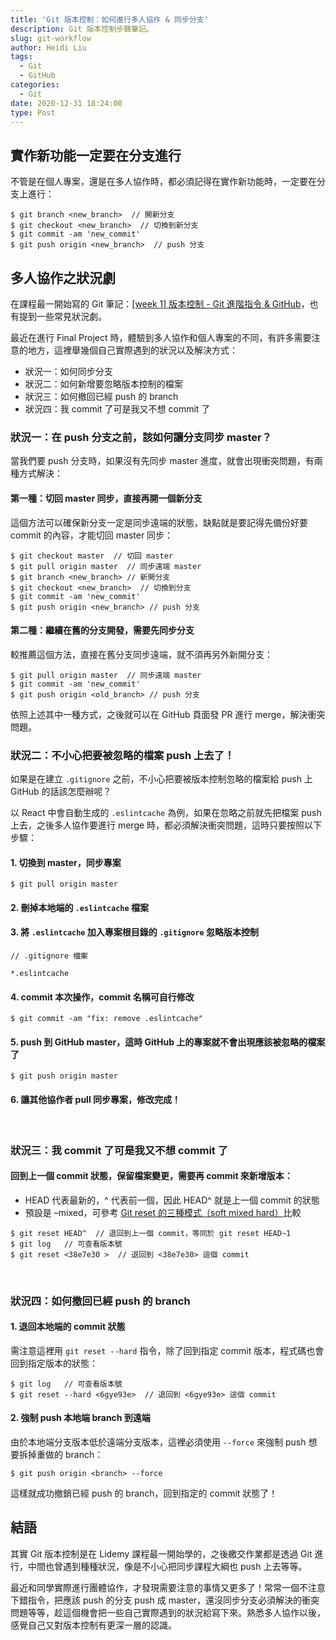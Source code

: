 ```yaml
---
title: 'Git 版本控制：如何進行多人協作 & 同步分支'
description: Git 版本控制步驟筆記。
slug: git-workflow
author: Heidi Liu
tags:
  - Git
  - GitHub
categories:
  - Git
date: 2020-12-31 18:24:00
type: Post
---
```


## 實作新功能一定要在分支進行

不管是在個人專案，還是在多人協作時，都必須記得在實作新功能時，一定要在分支上進行：

```
$ git branch <new_branch>  // 開新分支
$ git checkout <new_branch>  // 切換到新分支
$ git commit -am 'new_commit' 
$ git push origin <new_branch>  // push 分支
```

## 多人協作之狀況劇

在課程最一開始寫的 Git 筆記：[[week 1] 版本控制 - Git 進階指令 & GitHub](https://heidiliu2020.github.io/git-github/)，也有提到一些常見狀況劇。

最近在進行 Final Project 時，體驗到多人協作和個人專案的不同，有許多需要注意的地方，這裡舉幾個自己實際遇到的狀況以及解決方式：

- 狀況一：如何同步分支
- 狀況二：如何新增要忽略版本控制的檔案
- 狀況三：如何撤回已經 push 的 branch
- 狀況四：我 commit 了可是我又不想 commit 了

### 狀況一：在 push 分支之前，該如何讓分支同步 master？

當我們要 push 分支時，如果沒有先同步 master 進度，就會出現衝突問題，有兩種方式解決：

#### 第一種：切回 master 同步，直接再開一個新分支

這個方法可以確保新分支一定是同步遠端的狀態，缺點就是要記得先備份好要 commit 的內容，才能切回 master 同步：

```
$ git checkout master  // 切回 master
$ git pull origin master  // 同步遠端 master
$ git branch <new_branch> // 新開分支
$ git checkout <new_branch>  // 切換到分支
$ git commit -am 'new_commit' 
$ git push origin <new_branch> // push 分支
```

#### 第二種：繼續在舊的分支開發，需要先同步分支

較推薦這個方法，直接在舊分支同步遠端，就不須再另外新開分支：

```
$ git pull origin master  // 同步遠端 master
$ git commit -am 'new_commit'
$ git push origin <old_branch> // push 分支
```

依照上述其中一種方式，之後就可以在 GitHub 頁面發 PR 進行 merge，解決衝突問題。
<br>

### 狀況二：不小心把要被忽略的檔案 push 上去了！

如果是在建立 `.gitignore` 之前，不小心把要被版本控制忽略的檔案給 push 上 GitHub 的話該怎麼辦呢？

以 React 中會自動生成的 `.eslintcache` 為例，如果在忽略之前就先把檔案 push 上去，之後多人協作要進行 merge 時，都必須解決衝突問題，這時只要按照以下步驟：

#### 1. 切換到 master，同步專案

```
$ git pull origin master
```

#### 2. 刪掉本地端的 `.eslintcache` 檔案

#### 3. 將 `.eslintcache` 加入專案根目錄的 `.gitignore` 忽略版本控制

```=
// .gitignore 檔案

*.eslintcache
```

#### 4. commit 本次操作，commit 名稱可自行修改

```
$ git commit -am "fix: remove .eslintcache"
```

#### 5. push 到 GitHub master，這時 GitHub 上的專案就不會出現應該被忽略的檔案了

```
$ git push origin master
```

#### 6. 讓其他協作者 pull 同步專案，修改完成！
<br>

### 狀況三：我 commit 了可是我又不想 commit 了

#### 回到上一個 commit 狀態，保留檔案變更，需要再 commit 來新增版本：

- HEAD 代表最新的，^ 代表前一個，因此 HEAD^ 就是上一個 commit 的狀態
- 預設是 –mixed，可參考 [Git reset 的三種模式（soft mixed hard）](https://ithelp.ithome.com.tw/articles/10187303)比較

```
$ git reset HEAD^  // 退回到上一個 commit，等同於 git reset HEAD~1
$ git log   // 可查看版本號
$ git reset <38e7e30 >  // 退回到 <38e7e30> 這個 commit
```
<br>

### 狀況四：如何撤回已經 push 的 branch

#### 1. 退回本地端的 commit 狀態

需注意這裡用 `git reset --hard` 指令，除了回到指定 commit 版本，程式碼也會回到指定版本的狀態：

```
$ git log   // 可查看版本號
$ git reset --hard <6gye93e>  // 退回到 <6gye93e> 這個 commit
```

#### 2. 強制 push 本地端 branch 到遠端

由於本地端分支版本低於遠端分支版本，這裡必須使用 `--force` 來強制 push 想要拆掉重做的 branch：

```
$ git push origin <branch> --force
```

這樣就成功撤銷已經 push 的 branch，回到指定的 commit 狀態了！
<br>

## 結語

其實 Git 版本控制是在 Lidemy 課程最一開始學的，之後繳交作業都是透過 Git 進行，中間也曾遇到種種狀況，像是不小心把同步課程大綱也 push 上去等等。

最近和同學實際進行團體協作，才發現需要注意的事情又更多了！常常一個不注意下錯指令，把應該 push 的分支 push 成 master，還沒同步分支必須解決的衝突問題等等，趁這個機會把一些自己實際遇到的狀況給寫下來。熟悉多人協作以後，感覺自己又對版本控制有更深一層的認識。